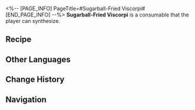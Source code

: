 <%-- [PAGE_INFO]
PageTitle=#Sugarball-Fried Viscorpi#
[END_PAGE_INFO] --%>
{{Consumable Infobox
|id          = 403007
|image       = Item Sugarball-Fried Viscorpi.png
|type        = Attack Consumables
|rarity      = 4
|effect      = Upon use, increases Ice DMG of all allies by 35% for the next battle.
|description = Cooked using the flesh of extraterrestrial monsters defeated by Yancui, the chef of Spices Supreme. Viscorpi are a decaying alien civilization that thrives on parasitizing the orifices of primates, such as the ear canals and nasal cavities, to induce hallucinations.
|effectType  = 
|effectType2 = 
|effectType3 = 
|recipe      = {{cx|Source missing}}
|source1     = [[Omni-Synthesizer]]
|source2     = [[Spices Supreme]]
|source3     = 
}}
{{Description|''"Legend has it that in ancient times, our ancestors fought a long and arduous battle against the viscorpi... Eventually, they went extinct. How did they go extinct? Well, it wasn't because we ate them all, that's for sure."''}}
'''Sugarball-Fried Viscorpi''' is a consumable that the player can synthesize.

==Recipe==
{{Recipe
|type                   = Synthesis
|group                  = Consumable
|Enhancement Paste: Ice = 1
|Basic Ingredients      = 2
|Solid Water            = 1
|sort                   = Enhancement Paste: Ice;Basic Ingredients;Solid Water
}}

==Other Languages==
{{Other Languages
|en   = Sugarball-Fried Viscorpi
|zhs  = 糖球炒视肉
|zht  = 糖球炒視肉
|ja   = 視肉の糖球炒め
|ko   = 시육 설탕 구슬 볶음
|es   = Viscorpus frito con azúcar
|fr   = Boulettes de Viscorpi frites enrobées de sucre
|ru   = Обжаренные в сахарных шариках мясоеды
|th   = Sugarball-Fried Viscorpi
|vi   = Thị Nhục Xào Đường Viên
|de   = Gebratene Viscorpi mit Zuckerbällchen
|id   = Sugarball-Fried Viscorpi
|pt   = Bola de Açúcar Viscorpi Frita
}}

==Change History==
{{Change History|1.3}}

==Navigation==
{{Consumable Navbox}}